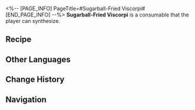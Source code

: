 <%-- [PAGE_INFO]
PageTitle=#Sugarball-Fried Viscorpi#
[END_PAGE_INFO] --%>
{{Consumable Infobox
|id          = 403007
|image       = Item Sugarball-Fried Viscorpi.png
|type        = Attack Consumables
|rarity      = 4
|effect      = Upon use, increases Ice DMG of all allies by 35% for the next battle.
|description = Cooked using the flesh of extraterrestrial monsters defeated by Yancui, the chef of Spices Supreme. Viscorpi are a decaying alien civilization that thrives on parasitizing the orifices of primates, such as the ear canals and nasal cavities, to induce hallucinations.
|effectType  = 
|effectType2 = 
|effectType3 = 
|recipe      = {{cx|Source missing}}
|source1     = [[Omni-Synthesizer]]
|source2     = [[Spices Supreme]]
|source3     = 
}}
{{Description|''"Legend has it that in ancient times, our ancestors fought a long and arduous battle against the viscorpi... Eventually, they went extinct. How did they go extinct? Well, it wasn't because we ate them all, that's for sure."''}}
'''Sugarball-Fried Viscorpi''' is a consumable that the player can synthesize.

==Recipe==
{{Recipe
|type                   = Synthesis
|group                  = Consumable
|Enhancement Paste: Ice = 1
|Basic Ingredients      = 2
|Solid Water            = 1
|sort                   = Enhancement Paste: Ice;Basic Ingredients;Solid Water
}}

==Other Languages==
{{Other Languages
|en   = Sugarball-Fried Viscorpi
|zhs  = 糖球炒视肉
|zht  = 糖球炒視肉
|ja   = 視肉の糖球炒め
|ko   = 시육 설탕 구슬 볶음
|es   = Viscorpus frito con azúcar
|fr   = Boulettes de Viscorpi frites enrobées de sucre
|ru   = Обжаренные в сахарных шариках мясоеды
|th   = Sugarball-Fried Viscorpi
|vi   = Thị Nhục Xào Đường Viên
|de   = Gebratene Viscorpi mit Zuckerbällchen
|id   = Sugarball-Fried Viscorpi
|pt   = Bola de Açúcar Viscorpi Frita
}}

==Change History==
{{Change History|1.3}}

==Navigation==
{{Consumable Navbox}}